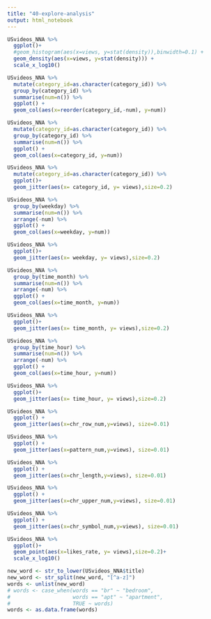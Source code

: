 ```yaml
---
title: "40-explore-analysis"
output: html_notebook
---
```


```r
USvideos_NNA %>%
  ggplot()+
  #geom_histogram(aes(x=views, y=stat(density)),binwidth=0.1) +
  geom_density(aes(x=views, y=stat(density))) +
  scale_x_log10() 
```

```r
USvideos_NNA %>%
  mutate(category_id=as.character(category_id)) %>%
  group_by(category_id) %>%
  summarise(num=n()) %>%
  ggplot() +
  geom_col(aes(x=reorder(category_id,-num), y=num))
```

```r
USvideos_NNA %>%
  mutate(category_id=as.character(category_id)) %>%
  group_by(category_id) %>%
  summarise(num=n()) %>%
  ggplot() +
  geom_col(aes(x=category_id, y=num)) 
```

```r
USvideos_NNA %>%
  mutate(category_id=as.character(category_id)) %>%
  ggplot()+
  geom_jitter(aes(x= category_id, y= views),size=0.2)
```


```r
USvideos_NNA %>%
  group_by(weekday) %>%
  summarise(num=n()) %>%
  arrange(-num) %>%
  ggplot() +
  geom_col(aes(x=weekday, y=num))
```

```r
USvideos_NNA %>%
  ggplot()+
  geom_jitter(aes(x= weekday, y= views),size=0.2)
```


```r
USvideos_NNA %>%
  group_by(time_month) %>%
  summarise(num=n()) %>%
  arrange(-num) %>%
  ggplot() +
  geom_col(aes(x=time_month, y=num))
```

```r
USvideos_NNA %>%
  ggplot()+
  geom_jitter(aes(x= time_month, y= views),size=0.2)
```


```r
USvideos_NNA %>%
  group_by(time_hour) %>%
  summarise(num=n()) %>%
  arrange(-num) %>%
  ggplot() +
  geom_col(aes(x=time_hour, y=num))
```

```r
USvideos_NNA %>%
  ggplot()+
  geom_jitter(aes(x= time_hour, y= views),size=0.2)
```


```r
USvideos_NNA %>%
  ggplot() +
  geom_jitter(aes(x=chr_row_num,y=views), size=0.01) 
```

```r
USvideos_NNA %>%
  ggplot() +
  geom_jitter(aes(x=pattern_num,y=views), size=0.01)
```

```r
USvideos_NNA %>%
  ggplot() +
  geom_jitter(aes(x=chr_length,y=views), size=0.01)
```

```r
USvideos_NNA %>%
  ggplot() +
  geom_jitter(aes(x=chr_upper_num,y=views), size=0.01)
```

```r
USvideos_NNA %>%
  ggplot() +
  geom_jitter(aes(x=chr_symbol_num,y=views), size=0.01)
```

```r
USvideos_NNA %>%
  ggplot()+
  geom_point(aes(x=likes_rate, y= views),size=0.2)+
  scale_x_log10()
```

```r
new_word <- str_to_lower(USvideos_NNA$title)
new_word <- str_split(new_word, "[^a-z]")
words <- unlist(new_word)
# words <- case_when(words == "br" ~ "bedroom",
#                    words == "apt" ~ "apartment",
#                    TRUE ~ words)
words <- as.data.frame(words)
```

